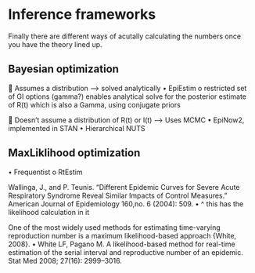 # Inference frameworks {#sec-introduction .unnumbered}

Finally there are different ways of acutally calculating the numbers once you have the theory lined up.

## Bayesian optimization

	Assumes a distribution --> solved analytically
•	EpiEstim
o	restricted set of GI options (gamma?) enables analytical solve for the posterior estimate of R(t) which is also a Gamma, using conjugate priors

	Doesn't assume a distribution of R(t) or I(t) --> Uses MCMC
•	EpiNow2, implemented in STAN
•	Hierarchical NUTS

## MaxLiklihood optimization

•	Frequentist
o	RtEstim

Wallinga, J., and P. Teunis. "Different Epidemic Curves for Severe Acute Respiratory Syndrome Reveal Similar Impacts of Control Measures." American Journal of Epidemiology 160,no. 6 (2004): 509.
•	^ this has the likelihood calculation in it

One of the most widely used methods for estimating time-varying reproduction number is a maximum likelihood-based approach {White, 2008}. 
•	White LF, Pagano M. A likelihood-based method for real-time estimation of the serial interval and reproductive number of an epidemic. Stat Med 2008; 27(16): 2999–3016.
